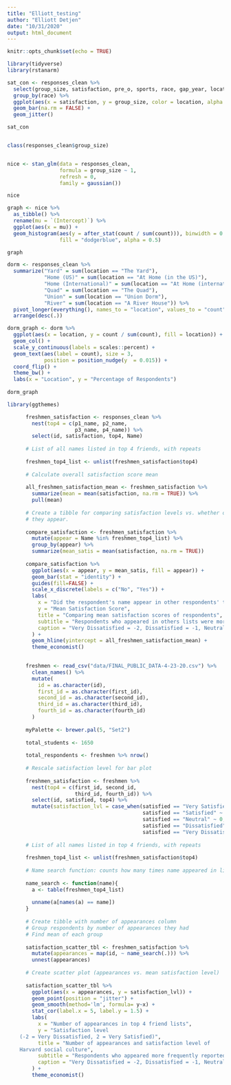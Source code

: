 ```yaml
---
title: "Elliott_testing"
author: "Elliott Detjen"
date: "10/31/2020"
output: html_document
---
```


```r
knitr::opts_chunk$set(echo = TRUE)

library(tidyverse)
library(rstanarm)

sat_con <- responses_clean %>%
  select(group_size, satisfaction, pre_o, sports, race, gap_year, location) %>%
  group_by(race) %>%
  ggplot(aes(x = satisfaction, y = group_size, color = location, alpha = 0.5)) +
  geom_bar(na.rm = FALSE) +
  geom_jitter()

sat_con


class(responses_clean$group_size)


nice <- stan_glm(data = responses_clean,
                 formula = group_size ~ 1,
                 refresh = 0,
                 family = gaussian())

nice

graph <- nice %>%
  as_tibble() %>%
  rename(mu = `(Intercept)`) %>%
  ggplot(aes(x = mu)) +
  geom_histogram(aes(y = after_stat(count / sum(count))), binwidth = 0.1,
                 fill = "dodgerblue", alpha = 0.5)

graph

```

```r
    
dorm <- responses_clean %>%
  summarize("Yard" = sum(location == "The Yard"),
            "Home (US)" = sum(location == "At Home (in the US)"),
            "Home (International)" = sum(location == "At Home (international student)"),
            "Quad" = sum(location == "The Quad"),
            "Union" = sum(location == "Union Dorm"),
            "River" = sum(location == "A River House")) %>%
  pivot_longer(everything(), names_to = "location", values_to = "count") %>%
  arrange(desc(.))

dorm_graph <- dorm %>%
  ggplot(aes(x = location, y = count / sum(count), fill = location)) +
  geom_col() +
  scale_y_continuous(labels = scales::percent) +
  geom_text(aes(label = count), size = 3, 
            position = position_nudge(y  = 0.015)) +
  coord_flip() +
  theme_bw() +
  labs(x = "Location", y = "Percentage of Respondents")
  
dorm_graph

```

```r

library(ggthemes)

      freshmen_satisfaction <- responses_clean %>%
        nest(top4 = c(p1_name, p2_name,
                      p3_name, p4_name)) %>%
        select(id, satisfaction, top4, Name)
      
      # List of all names listed in top 4 friends, with repeats
      
      freshmen_top4_list <- unlist(freshmen_satisfaction$top4)
      
      # Calculate overall satisfaction score mean
      
      all_freshmen_satisfaction_mean <- freshmen_satisfaction %>%
        summarize(mean = mean(satisfaction, na.rm = TRUE)) %>%
        pull(mean)
      
      # Create a tibble for comparing satisfaction levels vs. whether or not
      # they appear.
      
      compare_satisfaction <- freshmen_satisfaction %>%
        mutate(appear = Name %in% freshmen_top4_list) %>%
        group_by(appear) %>%
        summarize(mean_satis = mean(satisfaction, na.rm = TRUE))
      
      compare_satisfaction %>%
        ggplot(aes(x = appear, y = mean_satis, fill = appear)) +
        geom_bar(stat = "identity") + 
        guides(fill=FALSE) +
        scale_x_discrete(labels = c("No", "Yes")) +
        labs(
          x = "Did the respondent's name appear in other respondents' top 4 friends lists?",
          y = "Mean Satisfaction Score",
          title = "Comparing mean satisfaction scores of respondents",
          subtitle = "Respondents who appeared in others lists were more satisfied",
          caption = "Very Dissatisfied = -2, Dissatisfied = -1, Neutral = 0, Satisfied = 1, Very Satisfied = 2"
        ) +
        geom_hline(yintercept = all_freshmen_satisfaction_mean) +
        theme_economist()

      
      freshmen <- read_csv("data/FINAL_PUBLIC_DATA-4-23-20.csv") %>%
        clean_names() %>%
        mutate(
          id = as.character(id),
          first_id = as.character(first_id),
          second_id = as.character(second_id),
          third_id = as.character(third_id),
          fourth_id = as.character(fourth_id)
        )
      
      myPalette <- brewer.pal(5, "Set2") 
      
      total_students <- 1650
      
      total_respondents <- freshmen %>% nrow()
      
      # Rescale satisfaction level for bar plot
      
      freshmen_satisfaction <- freshmen %>%
        nest(top4 = c(first_id, second_id,
                      third_id, fourth_id)) %>%
        select(id, satisfied, top4) %>%
        mutate(satisfaction_lvl = case_when(satisfied == "Very Satisfied" ~ 2,
                                            satisfied == "Satisfied" ~ 1,
                                            satisfied == "Neutral" ~ 0,
                                            satisfied == "Dissatisfied" ~ -1,
                                            satisfied == "Very Dissatisfied" ~ -2))
      
      # List of all names listed in top 4 friends, with repeats
      
      freshmen_top4_list <- unlist(freshmen_satisfaction$top4)
      
      # Name search function: counts how many times name appeared in list
      
      name_search <- function(name){
        a <- table(freshmen_top4_list)
        
        unname(a[names(a) == name])
      }
      
      # Create tibble with number of appearances column
      # Group respondents by number of appearances they had
      # Find mean of each group
      
      satisfaction_scatter_tbl <- freshmen_satisfaction %>%
        mutate(appearances = map(id, ~ name_search(.))) %>%
        unnest(appearances)
      
      # Create scatter plot (appearances vs. mean satisfaction level)
      
      satisfaction_scatter_tbl %>%
        ggplot(aes(x = appearances, y = satisfaction_lvl)) +
        geom_point(position = "jitter") +
        geom_smooth(method='lm', formula= y~x) +
        stat_cor(label.x = 5, label.y = 1.5) +
        labs(
          x = "Number of appearances in top 4 friend lists",
          y = "Satisfaction level
    (-2 = Very Dissatisfied, 2 = Very Satisfied)",
          title = "Number of appearances and satisfaction level of
    Harvard social culture",
          subtitle = "Respondents who appeared more frequently reported to be more satisfied",
          caption = "Very Dissatisfied = -2, Dissatisfied = -1, Neutral = 0, Satisfied = 1, Very Satisfied = 2"
        ) + 
        theme_economist()
      



```

